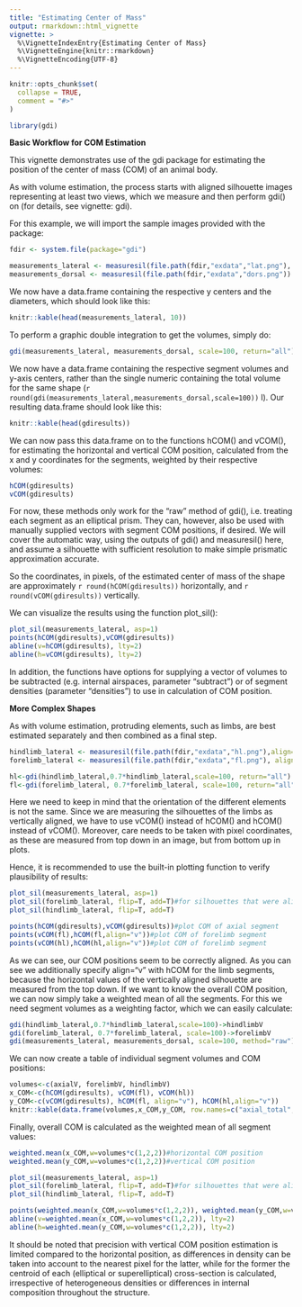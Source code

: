 ```yaml
---
title: "Estimating Center of Mass"
output: rmarkdown::html_vignette
vignette: >
  %\VignetteIndexEntry{Estimating Center of Mass}
  %\VignetteEngine{knitr::rmarkdown}
  %\VignetteEncoding{UTF-8}
---
```


```r
knitr::opts_chunk$set(
  collapse = TRUE,
  comment = "#>"
)
```

```r
library(gdi)
```
**Basic Workflow for COM Estimation**

This vignette demonstrates use of the gdi package for estimating the position of the center of mass (COM) of an animal body.

As with volume estimation, the process starts with aligned silhouette images representing at least two views, which we measure and then perform gdi() on (for details, see vignette: gdi).

For this example, we will import the sample images provided with the package:
```r
fdir <- system.file(package="gdi")

measurements_lateral <- measuresil(file.path(fdir,"exdata","lat.png"), return="all") # using the "return" parameter, we can make measuresil output a data.frame containing the centers on the y axis
measurements_dorsal <- measuresil(file.path(fdir,"exdata","dors.png")) #because our organism is bilaterally symmetric, we are not interested in the location of the COM on the transverse axis, and can therefore disregard recording centers for the dorsal view
```
We now have a data.frame containing the respective y centers and the diameters, which should look like this:

```r
knitr::kable(head(measurements_lateral, 10))
```

To perform a graphic double integration to get the volumes, simply do:
```r
gdi(measurements_lateral, measurements_dorsal, scale=100, return="all")->gdiresults # the parameter setting for "return" makes gdi() return a data.frame with all individual segment volumes, rather than only a single volume for the entire shape
```
We now have a data.frame containing the respective segment volumes and y-axis centers, rather than the single numeric containing the total volume for the same shape (`r round(gdi(measurements_lateral,measurements_dorsal,scale=100))` l). Our resulting data.frame should look like this:

```r
knitr::kable(head(gdiresults))
```
We can now pass this data.frame on to the functions hCOM() and vCOM(), for estimating the horizontal and vertical COM position, calculated from the x and y coordinates for the segments, weighted by their respective volumes:

```r
hCOM(gdiresults)
vCOM(gdiresults)
```

For now, these methods only work for the "raw" method of gdi(), i.e. treating each segment as an elliptical prism. They can, however, also be used with manually supplied vectors with segment COM positions, if desired. We will cover the automatic way, using the outputs of gdi() and measuresil() here, and assume a silhouette with sufficient resolution to make simple prismatic approximation accurate.

So the coordinates, in pixels, of the estimated center of mass of the shape are approximately `r round(hCOM(gdiresults))` horizontally, and `r round(vCOM(gdiresults))` vertically.


We can visualize the results using the function plot_sil():

```r
plot_sil(measurements_lateral, asp=1)
points(hCOM(gdiresults),vCOM(gdiresults))
abline(v=hCOM(gdiresults), lty=2)
abline(h=vCOM(gdiresults), lty=2)
```

In addition, the functions have options for supplying a vector of volumes to be subtracted (e.g. internal airspaces, parameter "subtract") or of segment densities (parameter "densities") to use in calculation of COM position.

**More Complex Shapes**

As with volume estimation, protruding elements, such as limbs, are best estimated separately and then combined as a final step.

```r
hindlimb_lateral <- measuresil(file.path(fdir,"exdata","hl.png"),align="v", return="all")
forelimb_lateral <- measuresil(file.path(fdir,"exdata","fl.png"), align="v", return="all")

hl<-gdi(hindlimb_lateral,0.7*hindlimb_lateral,scale=100, return="all")
fl<-gdi(forelimb_lateral, 0.7*forelimb_lateral, scale=100, return="all")
```

Here we need to keep in mind that the orientation of the different elements is not the same. Since we are measuring the silhouettes of the limbs as vertically aligned, we have to use vCOM() instead of hCOM() and hCOM() instead of vCOM(). Moreover, care needs to be taken with pixel coordinates, as these are measured from top down in an image, but from bottom up in plots.

Hence, it is recommended to use the built-in plotting function to verify plausibility of results:

```r
plot_sil(measurements_lateral, asp=1)
plot_sil(forelimb_lateral, flip=T, add=T)#for silhouettes that were aligned, but digitized with align="v", we need to specify flip=TRUE here
plot_sil(hindlimb_lateral, flip=T, add=T)

points(hCOM(gdiresults),vCOM(gdiresults))#plot COM of axial segment
points(vCOM(fl),hCOM(fl,align="v"))#plot COM of forelimb segment
points(vCOM(hl),hCOM(hl,align="v"))#plot COM of forelimb segment
```

As we can see, our COM positions seem to be correctly aligned. As you can see we additionally specify align="v" with hCOM for the limb segments, because the horizontal values of the vertically aligned silhouette are measured from the top down. 
If we want to know the overall COM position, we can now simply take a weighted mean of all the segments. For this we need segment volumes as a weighting factor, which we can easily calculate:
```r
gdi(hindlimb_lateral,0.7*hindlimb_lateral,scale=100)->hindlimbV
gdi(forelimb_lateral, 0.7*forelimb_lateral, scale=100)->forelimbV
gdi(measurements_lateral, measurements_dorsal, scale=100, method="raw")->axialV
```

We can now create a table of individual segment volumes and COM positions:
```r
volumes<-c(axialV, forelimbV, hindlimbV)
x_COM<-c(hCOM(gdiresults), vCOM(fl), vCOM(hl))
y_COM<-c(vCOM(gdiresults), hCOM(fl, align="v"), hCOM(hl,align="v"))
knitr::kable(data.frame(volumes,x_COM,y_COM, row.names=c("axial_total","forelimb","hindlimb")))
```

Finally, overall COM is calculated as the weighted mean of all segment values:

```r
weighted.mean(x_COM,w=volumes*c(1,2,2))#horizontal COM position
weighted.mean(y_COM,w=volumes*c(1,2,2))#vertical COM position
```

```r
plot_sil(measurements_lateral, asp=1)
plot_sil(forelimb_lateral, flip=T, add=T)#for silhouettes that were aligned, but digitized with align="v", we need to specify flip=TRUE here
plot_sil(hindlimb_lateral, flip=T, add=T)

points(weighted.mean(x_COM,w=volumes*c(1,2,2)), weighted.mean(y_COM,w=volumes*c(1,2,2)), pch=16)
abline(v=weighted.mean(x_COM,w=volumes*c(1,2,2)), lty=2)
abline(h=weighted.mean(y_COM,w=volumes*c(1,2,2)), lty=2)
```

It should be noted that precision with vertical COM position estimation is limited compared to the horizontal position, as differences in density can be taken into account to the nearest pixel for the latter, while for the former the centroid of each (elliptical or superelliptical) cross-section is calculated, irrespective of heterogeneous densities or differences in internal composition throughout the structure.
